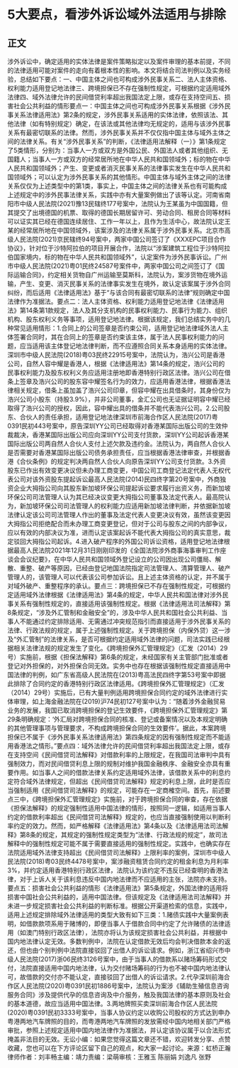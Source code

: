 # 5大要点，看涉外诉讼域外法适用与排除
## 正文
涉外诉讼中，确定适用的实体法律是案件策略拟定以及案件审理的基本前提，不同的法律适用可能对案件的走向有着根本性的影响。本文将结合司法判例以及实务经验，总结如下要点：一、中国主体之间也可构成涉外民事关系二、法人主体资格、权利能力适用登记地法律三、跨境担保已不存在强制性规定，可根据约定适用域外法律四、域外法律允许的民间借贷利率超出我国法定上限，或存在支持空间五、损害社会公共利益的情形要点一：中国主体之间也可构成涉外民事关系根据《涉外民事关系法律适用法》第2条的规定，涉外民事关系适用的实体法律，依照该法、其他法律（如有特别规定）确定，在该法或其他法律均无规定的，适用与该涉外民事关系有最密切联系的法律。然而，涉外民事关系并不仅仅指中国主体与域外主体之间的法律关系。有关“涉外民事关系”的判断，《法律适用法解释（一）》第1条规定了5类情形，分别为：当事人一方或双方是外国公民、外国法人或者其他组织、无国籍人；当事人一方或双方的经常居所地在中华人民共和国领域外；标的物在中华人民共和国领域外；产生、变更或者消灭民事关系的法律事实发生在中华人民共和国领域外；可以认定为涉外民事关系的其他情形。中国主体与域外主体之间的法律关系仅仅为上述类型中的第1类，事实上，中国主体之间的法律关系也有可能构成上述规定中的涉外民事法律关系，实践中亦有大量案例做出了该等认定。河南省南阳市中级人民法院(2021)豫13民辖终177号案中，法院认为王某虽为中国国籍，但其提交了出境德国的机票、取得的德国长期居留许可、劳动合同、租房合同等材料可以证实其已经在德国连续居住、工作一年以上，且作为生活中心，故法院认定王某的经常居所地在中国领域外，该案涉及的法律关系属于涉外民事关系。北京市高级人民法院(2021)京民辖终94号案中，两家中国公司签订了《XXXEPC项目合作协议》，针对位于沙特阿拉伯的项目开展合作，法院以“涉案建筑工程位于沙特阿拉伯国家境内，标的物在中华人民共和国领域外”，认定案件为涉外民事诉讼。广州市中级人民法院(2021)粤01民终24587号案件中，两家中国公司之间签订了《国际运输合同》，约定相关货物自广州运输至莫斯科，法院认为，案涉货物在境外运输，产生、变更、消灭民事关系的法律事实发生在境外，故认定该案属于涉外合同纠纷，而后适用《法律适用法》基于“与该合同有最密切联系的法律”规则确定中国法律作为准据法。要点二：法人主体资格、权利能力适用登记地法律《法律适用法》第14条第1款规定，法人及其分支机构的民事权利能力、民事行为能力、组织机构、股东权利义务等事项，适用登记地法律。根据该规定，我们总结实务中的几种常见适用情形：1.合同上的公司签章是否约束公司，适用登记地法律域外法人主体签署合同时，其在合同上的签章是否约束该主体，属于法人民事权利能力的问题，应当适用该主体登记地法律判断，而不应遵照合同关系本身适用的实体法律。深圳市中级人民法院(2018)粤03民终22915号案中，法院认为，浩兴公司是香港公司，自然人容中耀是香港人，根据《法律适用法》第14条的规定，浩兴公司的民事权利能力及股东权利义务应适用注册地即香港特别行政区法律。浩兴公司在借条上签章及浩兴公司的股东容中耀签名行为的效力，应适用香港法律，根据香港法律相关规定，借条上虽加盖了浩兴公司印章，但容中耀在出具借条时，其身份仅为浩兴公司小股东（持股3.9%），并非公司董事，金汇公司也无证据证明容中耀已经取得了浩兴公司的授权，因此，容中耀出具的借条并不能代表浩兴公司。2.公司股东、合伙人的责任承担，适用登记地法律深圳市前海合作区人民法院(2017)粤0391民初443号案中，原告深圳YY公司已经取得对香港某国际出版公司的生效仲裁裁决，香港某国际出版公司应向深圳YY公司支付货款，深圳YY公司起诉香港某国际出版公司两自然人合伙人支付上述欠款及违约金。法院认为，两自然人合伙人是否需要对香港某国际出版公司债务承担责任，应当根据香港法律审查，并根据香港《合伙条例》的规定判决两自然人合伙人向原告深圳YY公司支付货款。3.外资股东已作出有效变更决议但未办理工商变更，中国公司工商登记法定代表人无权代表公司对该外资股东提起诉讼最高人民法院(2014)民四终字第20号案中，外商独资企业大拇指公司向其股东新加坡环保公司提起诉讼要求履行出资义务，而新加坡环保公司司法管理人认为其已经决议变更大拇指公司董事及法定代表人。最高院认为，新加坡环保公司司法管理人的权利能力应适用新加坡法律判断，并依据新加坡法律认定该公司司法管理人作出的董事及法定代表人变更决议有效，虽然该变更因大拇指公司拒绝配合而未办理工商变更登记，但对于公司与股东之间的内部争议，应以有效的内部决议为准，进而认定该案起诉不能代表大拇指公司的真实意思，裁定驳回大拇指公司起诉。4.进入破产程序的外国公司诉讼资格，适用登记地法律根据最高人民法院2021年12月31日刚刚印发的《全国法院涉外商事海事审判工作座谈会会议纪要》，在中华人民共和国领域外登记设立的公司因出现公司僵局、解散、重整、破产等原因，已经由登记地国法院指定司法管理人、清算管理人、破产管理人的，该管理人可以代表该公司参加诉讼。且上述主体资格的认定，并不属于对域外破产、重整程序的承认。要点三：跨境担保已不存在强制性规定，可根据约定适用域外法律根据《法律适用法》第4条的规定，中华人民共和国法律对涉外民事关系有强制性规定的，直接适用该强制性规定。根据《法律适用法司法解释》第8条规定，“涉及外汇管制和金融安全”的，涉及中华人民共和国社会公共利益、当事人不能通过约定排除适用、无需通过冲突规范指引而直接适用于涉外民事关系的法律、行政法规的规定，属于上述强制性规定。关于跨境担保（内保外贷）这一涉及“外汇管制”的法律关系，是否可根据约定适用域外法律的问题，司法实践已经根据相关法律法规的规定发生了变化。《跨境担保外汇管理规定》（汇发（2014）29号）实施前，根据《担保法解释》第6条的规定，未经国家有关主管部门批准或者登记对外担保的，对外担保合同无效。实务中也存在根据该强制性规定直接适用中国法律的判例，如广东省高级人民法院在(2013)粤高法民四终字第53号案中即据此排除了合同约定的香港特别行政区法律适用。《跨境担保外汇管理规定》（汇发（2014）29号）实施后，已有大量判例适用跨境担保合同约定的域外法律进行实体审理，如上海金融法院在(2019)沪74民初127号案中认为：“随着涉外金融贸易业务的发展，我国已取消跨境担保的登记生效要件，《跨境担保外汇管理规定》第29条明确规定：‘外汇局对跨境担保合同的核准、登记或备案情况以及本规定明确的其他管理事项与管理要求，不构成跨境担保合同的生效要件’。据此，本案跨境担保已不属于《涉外民事关系法律适用法》第四条规定的因有强制性规定而不能适用香港法之情形。”要点四：域外法律允许的民间借贷利率超出我国法定上限，或存在支持空间《民间借贷司法解释》对借款利率的上限规定，在我国司法审判中具有强制效力，而对民间借贷利息上限的规制对维护我国金融秩序、金融安全亦具有重要作用。如当事人之间的借款法律关系约定适用域外法律，该借款关系中的利息约定符合域外法律规定，但超出《民间借贷司法解释》规定的利息上限，此时是否应当强制适用《民间借贷司法解释》的规定，可能存在一定商榷空间。首先，前述要点三中，《跨境担保外汇管理规定》实施前，对于跨境担保合同的审查，存在依据《担保法解释》的规定强制性适用中国法律的情形，按照同一逻辑，如适用当事人约定的借款利率超出《民间借贷司法解释》规定的，也应当直接强制使用以判断利率约定的效力。然而，如严格解释《法律适用法》第4条以及《法律适用法司法解释》第8条的规定，其规定的强制性规定类型为“法律、行政法规的规定”，故司法解释中的强制性规定可能不属于需要直接适用的强制性规定。实践中，也确实存在法院适用域外法律支持超出《民间借贷司法解释》上限利率的案例，深圳市中级人民法院(2018)粤03民终4478号案中，案涉融资租赁合同约定的租金利息为月利率3%，并约定适用香港特别行政区法律，法院认为该约定不违反已经查明的香港法律，对于上诉人关于该利息违反中国内地法律而不应适用的主张，法院亦未支持。要点五：损害社会公共利益的情形《法律适用法》第5条规定，外国法律的适用将损害中国社会公共利益的，适用中国法律。但该规定及《法律适用法司法解释》并未进一步规定损害社会公共利益的判断标准。根据公开渠道检索的信息，实践中，适用上述规定排除域外法律适用的类型大致有如下三类：1.赌债实践中大量案例表明，如借款款项系用于赌博的，即便当事人于借款合同中约定了允许赌债的法律适用（如澳门特别行政区法律），法院亦将认为该规定损害社会公共利益，并根据中国内地法律认定无效。多数判例中，法院在认定借款无效后均会判决借款本金的返还，但也由个别判例中法院直接驳回了出借人的诉讼请求。例如，浙江省绍兴市中级人民法院(2017)浙06民终3126号案中，由于当事人的借款系以赌场筹码形式交付，法院直接适用中国内地法律，认为交付赌场筹码的行为也不被中国内地法律认可，故借款的交付亦不能认定，直接驳回了出借人的诉讼请求。2.代孕深圳前海合作区人民法院(2020)粤0391民初1886号案中，法院认为案涉《辅助生殖信息咨询服务合同》涉及提供代孕的信息咨询及中介服务，触及我国法律的基本原则及社会的基本道德，故应当适用中国法律。3.两地牌照买卖深圳前海合作区人民法院(2020)粤0391民初3333号案中，当事人协议约定以收购公司股权的方式达到申办粤港两地汽车牌照的目的，而粤港两地汽车牌照的发放需经中国内地相关部门严格审批，参照上述规定适用中国内地法律作为准据法，并认定该协议属于以合法形式掩盖非法目的无效。无讼小编：如果您觉得这篇文章还不错，欢迎转发分享、点赞收藏，您也可以在下方评论区留下自己的观点，和大家一起讨论。来源：虹桥正瀚律师作者：刘丰畅主编：靖力责编：梁萌审核：王雅玉 陈丽娟 刘逸凡 张野